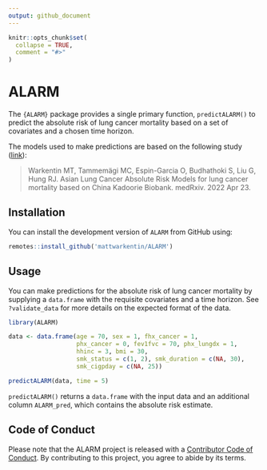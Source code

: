 ```yaml
---
output: github_document
---
```


```r
knitr::opts_chunk$set(
  collapse = TRUE,
  comment = "#>"
)
```

# ALARM

<!-- badges: start -->
<!-- badges: end -->

The `{ALARM}` package provides a single primary function, `predictALARM()` to predict the absolute risk of lung cancer mortality based on a set of covariates and a chosen time horizon.

The models used to make predictions are based on the following study ([link](https://www.medrxiv.org/content/10.1101/2022.04.22.22274185v1)):

> Warkentin MT, Tammemägi MC, Espin-Garcia O, Budhathoki S, Liu G, Hung RJ. Asian Lung Cancer Absolute Risk Models for lung cancer mortality based on China Kadoorie Biobank. medRxiv. 2022 Apr 23.

## Installation

You can install the development version of `ALARM` from GitHub using:

```r
remotes::install_github('mattwarkentin/ALARM')
```

## Usage

You can make predictions for the absolute risk of lung cancer mortality by supplying a `data.frame` with the requisite covariates and a time horizon. See `?validate_data` for more details on the expected format of the data.

```r
library(ALARM)

data <- data.frame(age = 70, sex = 1, fhx_cancer = 1,
                   phx_cancer = 0, fev1fvc = 70, phx_lungdx = 1,
                   hhinc = 3, bmi = 30, 
                   smk_status = c(1, 2), smk_duration = c(NA, 30), 
                   smk_cigpday = c(NA, 25))

predictALARM(data, time = 5)
```

`predictALARM()` returns a `data.frame` with the input data and an additional column `ALARM_pred`, which contains the absolute risk estimate.

## Code of Conduct

Please note that the ALARM project is released with a [Contributor Code of Conduct](https://contributor-covenant.org/version/2/0/CODE_OF_CONDUCT.html). By contributing to this project, you agree to abide by its terms.
